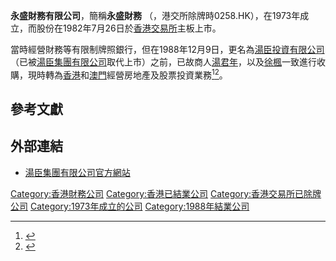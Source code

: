 '''永盛財務有限公司'''，簡稱'''永盛財務''' （'''{{lang-en|SUN'S FINANCE COMPANY LIMITED}}'''，港交所除牌時0258.HK），在1973年成立，而股份在1982年7月26日於[[香港交易所|香港交易所]]主板上市。

當時經營財務等有限制牌照銀行，但在1988年12月9日，更名為[[湯臣投資有限公司|湯臣投資有限公司]]（已被[[湯臣集團有限公司|湯臣集團有限公司]]取代上市）之前，已故商人[[湯君年|湯君年]]，以及[[徐楓|徐楓]]一致進行收購，現時轉為[[香港|香港]]和[[澳門|澳門]]經營房地產及股票投資業務<ref>{{cite book|author=馮邦彥  |title=香港企業併購經典 |year=2013 |publisher=三聯 |location= 香港|isbn=9789620431449 |date=20130101 |accessdate=2018-10-06 }}</ref><ref>{{cite web|url=https://www.sfc.hk/edistributionWeb/gateway/TC/news-and-announcements/news/doc?refNo=06PR209 |language=zh-hant |title=證監會檢控永盛財務投資有限公司及{X} 指其無牌提供證券保證金融資 |publisher=證券及期貨事務監察委員會 | date=2006-09-28 |accessdate=2018-10-06 }}</ref>。

==參考文獻==
{{reflist}}

==外部連結==
*[http://www.tomson.com.hk/index_en.asp 湯臣集團有限公司官方網站] {{Wayback|url=http://www.tomson.com.hk/index_en.asp |date=20161125044420 }}



[[Category:香港財務公司|Category:香港財務公司]]
[[Category:香港已結業公司|Category:香港已結業公司]]
[[Category:香港交易所已除牌公司|Category:香港交易所已除牌公司]]
[[Category:1973年成立的公司|Category:1973年成立的公司]]
[[Category:1988年結業公司|Category:1988年結業公司]]